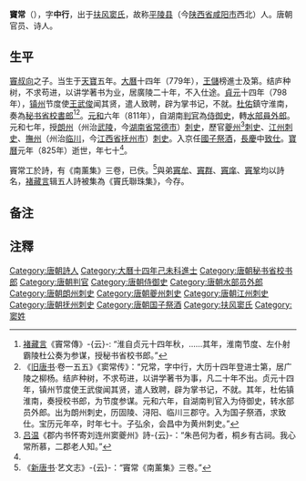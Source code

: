 '''竇常'''（{{bd|746年||825年|}}），字'''中行'''，出于[[扶风窦氏|扶风窦氏]]，故称[[平陵县_(陕西)|平陵县]]（今[[陕西省|陕西省]][[咸阳市|咸阳市]]西北）人。唐朝官员、诗人。

== 生平 ==
[[竇叔向|竇叔向]]之子。当生于[[天宝_(唐朝)|天寶]]五年。[[大曆|大曆]]十四年（779年），[[王儲|王儲]]榜進士及第。结庐种树，不求苟进，以讲学著书为业，居廣陵二十年，不入仕途。[[貞元_(唐朝)|貞元]]十四年（798年），[[镇州_(唐朝)|镇州]]节度使[[王武俊|王武俊]]闻其贤，遣人致聘，辟为掌书记，不就。[[杜佑|杜佑]]鎮守淮南，奏為[[秘书省|秘书省]][[校書郎|校書郎]]<ref>[[褚藏言|褚藏言]]《竇常傳》-{云}-: “淮自贞元十四年秋，……其年，淮南节度、左仆射霸陵杜公奏为参谋，授秘书省校书郎。”</ref><ref name="a1">《[[旧唐书|旧唐书]]·卷一五五》《窦常传》：“兄常，字中行，大历十四年登进士第，居广陵之柳杨。结庐种树，不求苟进，以讲学著书为事，凡二十年不出。贞元十四年，镇州节度使王武俊闻其贤，遣人致聘，辟为掌书记，不就。其年，杜佑镇淮南，奏授校书郎，为节度参谋。元和六年，自湖南判官入为侍御史，转水部员外郎。出为朗州刺史，历固陵、浔阳、临川三郡守。入为国子祭酒，求致仕。宝历元年卒，时年七十。子弘余，会昌中为黄州刺史。”</ref>。[[元和_(唐朝)|元和]]六年（811年），自湖南[[判官|判官]]為[[侍御史|侍御史]]，轉[[水部司|水部]][[員外郎|員外郎]]。元和七年，授[[朗州|朗州]]（州治[[武陵|武陵]]，今[[湖南省|湖南省]][[常德市|常德市]]）[[刺史|刺史]]{{noteTag|1=竇常在赴任朗州刺史途中，[[刘禹锡|刘禹锡]]亦在朗州，曾作《之任武陵寒食日途次松滋渡先寄刘员外禹锡》诗-{云}-：“杏花榆莢曉風前，雲際離離上峽船。江轉數程淹驛騎，楚曾三戶少人煙。看春又過清明節，算老重經癸巳年。幸得柱山當郡舍，在朝長詠蔔居篇。”}}，歷官[[夔州|夔州]]<ref>[[吕温|吕温]]《郡内书怀寄刘连州窦夔州》詩-{云}-：“朱邑何为者，桐乡有古祠。我心常所慕，二郡老人知。”</ref>[[刺史|刺史]]、[[江州|江州]][[刺史|刺史]]、[[撫州|撫州]]（州治[[临川|临川]]，今[[江西省|江西省]][[抚州市|抚州市]]）[[刺史|刺史]]。入京任[[國子祭酒|國子祭酒]]，[[長慶|長慶]]中[[致仕|致仕]]。[[寶曆_(唐朝)|寶曆]]元年（825年）逝世，年七十<ref name="a1"/>。

竇常工於詩，有《南薰集》三卷，已佚。<ref>《[[新唐书|新唐书]]·艺文志》-{云}-：“竇常《南薰集》三卷。”</ref>與弟[[竇牟|竇牟]]、[[竇群|竇群]]、[[竇庠|竇庠]]、[[竇鞏|竇鞏]]均以詩名，[[褚藏言|褚藏言]]辑五人詩被集為《竇氏聯珠集》，今存。

== 备注 ==
{{noteFoot}}

==注釋==

{{Reflist}}

[[Category:唐朝詩人|Category:唐朝詩人]]
[[Category:大曆十四年己未科進士|Category:大曆十四年己未科進士]]
[[Category:唐朝秘书省校书郎|Category:唐朝秘书省校书郎]]
[[Category:唐朝判官|Category:唐朝判官]]
[[Category:唐朝侍御史|Category:唐朝侍御史]]
[[Category:唐朝水部员外郎|Category:唐朝水部员外郎]]
[[Category:唐朝朗州刺史|Category:唐朝朗州刺史]]
[[Category:唐朝夔州刺史|Category:唐朝夔州刺史]]
[[Category:唐朝江州刺史|Category:唐朝江州刺史]]
[[Category:唐朝抚州刺史|Category:唐朝抚州刺史]]
[[Category:唐朝国子祭酒|Category:唐朝国子祭酒]]
[[Category:扶风窦氏|Category:扶风窦氏]]
[[Category:窦姓|Category:窦姓]]